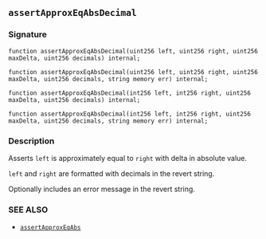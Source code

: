 ## `assertApproxEqAbsDecimal`

### Signature

```solidity
function assertApproxEqAbsDecimal(uint256 left, uint256 right, uint256 maxDelta, uint256 decimals) internal;
```

```solidity
function assertApproxEqAbsDecimal(uint256 left, uint256 right, uint256 maxDelta, uint256 decimals, string memory err) internal;
```

```solidity
function assertApproxEqAbsDecimal(int256 left, int256 right, uint256 maxDelta, uint256 decimals) internal;
```

```solidity
function assertApproxEqAbsDecimal(int256 left, int256 right, uint256 maxDelta, uint256 decimals, string memory err) internal;
```

### Description

Asserts `left` is approximately equal to `right` with delta in absolute value.

`left` and `right` are formatted with decimals in the revert string.

Optionally includes an error message in the revert string.

### SEE ALSO

- [`assertApproxEqAbs`](/reference/forge-std/assertApproxEqAbs.mdx)
